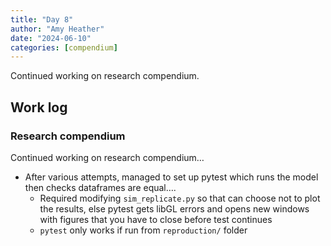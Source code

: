 ```yaml
---
title: "Day 8"
author: "Amy Heather"
date: "2024-06-10"
categories: [compendium]
---
```


::: {.callout-note}

Continued working on research compendium.

:::

## Work log

### Research compendium

Continued working on research compendium...

* After various attempts, managed to set up pytest which runs the model then checks dataframes are equal....
    * Required modifying `sim_replicate.py` so that can choose not to plot the results, else pytest gets libGL errors and opens new windows with figures that you have to close before test continues
    * `pytest` only works if run from `reproduction/` folder